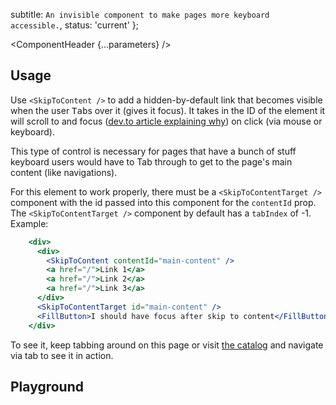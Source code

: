 


  subtitle: `An invisible component to make pages more keyboard accessible.`,
  status: 'current'
};

<Meta of={SkipToContentStories} />

<ComponentHeader {...parameters} />

## Usage

Use `<SkipToContent />` to add a hidden-by-default link that becomes visible when the user <kbd>Tab</kbd>s over it (gives it focus).
It takes in the ID of the element it will scroll to and focus ([dev.to article explaining why](https://dev.to/robdodson/managing-focus-64l)) on click (via mouse or keyboard).

This type of control is necessary for pages that have a bunch of stuff keyboard users would have to Tab through to get
to the page's main content (like navigations).

For this element to work properly, there must be a `<SkipToContentTarget />` component with the id passed into this component for the `contentId` prop. The `<SkipToContentTarget />` component by default has a `tabIndex` of -1.
Example:
```jsx
    <div>
      <div>
        <SkipToContent contentId="main-content" />
        <a href="/">Link 1</a>
        <a href="/">Link 2</a>
        <a href="/">Link 3</a>
      </div>
      <SkipToContentTarget id="main-content" />
      <FillButton>I should have focus after skip to content</FillButton>
    </div>
```
To see it, keep tabbing around on this page or visit [the catalog](https://www.codecademy.com/catalog/language/javascript) and navigate via tab to see it in action.

## Playground

<Canvas sourceState="shown" of={SkipToContentStories.Default} />

<Controls />
